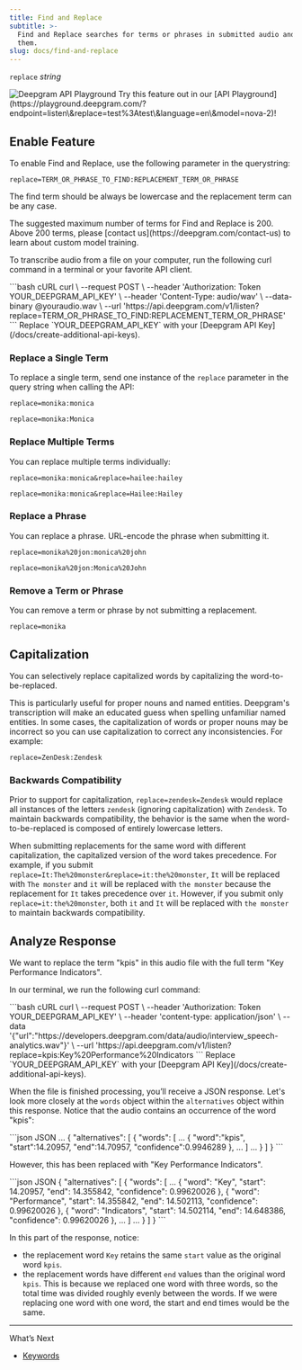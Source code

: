```yaml
---
title: Find and Replace
subtitle: >-
  Find and Replace searches for terms or phrases in submitted audio and replaces
  them.
slug: docs/find-and-replace
---
```



`replace` *string*

<div class="flex flex-row gap-2">
<Markdown src="../snippets/pre-recorded.mdx" /> <Markdown src="../snippets/streaming.mdx" /> <Markdown src="../snippets/all-available-languages.mdx" />
</div>

<div class="api-playground-call">
<span>
<img src="https://res.cloudinary.com/deepgram/image/upload/v1717523786/devex/codey-greeting_rekqe1.svg" alt="Deepgram API Playground"/>   Try this feature out in our [API Playground](https://playground.deepgram.com/?endpoint=listen\&replace=test%3Atest\&language=en\&model=nova-2)!
</span>
</div>

## Enable Feature

To enable Find and Replace, use the following parameter in the querystring:

`replace=TERM_OR_PHRASE_TO_FIND:REPLACEMENT_TERM_OR_PHRASE`

The find term should be always be lowercase and the replacement term can be any case.

<Info>
  The suggested maximum number of terms for Find and Replace is 200. Above 200 terms, please [contact us](https://deepgram.com/contact-us) to learn about custom model training.
</Info>

To transcribe audio from a file on your computer, run the following curl command in a terminal or your favorite API client.

<CodeGroup>
  ```bash cURL
  curl \
    --request POST \
    --header 'Authorization: Token YOUR_DEEPGRAM_API_KEY' \
    --header 'Content-Type: audio/wav' \
    --data-binary @youraudio.wav \
    --url 'https://api.deepgram.com/v1/listen?replace=TERM_OR_PHRASE_TO_FIND:REPLACEMENT_TERM_OR_PHRASE'
  ```
</CodeGroup>

<Warning>
  Replace `YOUR_DEEPGRAM_API_KEY` with your [Deepgram API Key](/docs/create-additional-api-keys).
</Warning>

### Replace a Single Term

To replace a single term, send one instance of the `replace` parameter in the query string when calling the API:

`replace=monika:monica`

`replace=monika:Monica`

### Replace Multiple Terms

You can replace multiple terms individually:

`replace=monika:monica&replace=hailee:hailey`

`replace=monika:monica&replace=Hailee:Hailey`

### Replace a Phrase

You can replace a phrase. URL-encode the phrase when submitting it.

`replace=monika%20jon:monica%20john`

`replace=monika%20jon:Monica%20John`

### Remove a Term or Phrase

You can remove a term or phrase by not submitting a replacement.

`replace=monika`

## Capitalization

You can selectively replace capitalized words by capitalizing the word-to-be-replaced.

This is particularly useful for proper nouns and named entities. Deepgram's transcription will make an educated guess when spelling unfamiliar named entities. In some cases, the capitalization of words or proper nouns may be incorrect so you can use capitalization to correct any inconsistencies. For example:

`replace=ZenDesk:Zendesk`

### Backwards Compatibility

Prior to support for capitalization, `replace=zendesk=Zendesk` would replace all instances of the letters `zendesk` (ignoring capitalization) with `Zendesk`. To maintain backwards compatibility, the behavior is the same when the word-to-be-replaced is composed of entirely lowercase letters.

When submitting replacements for the same word with different capitalization, the capitalized version of the word takes precedence. For example, if you submit `replace=It:The%20monster&replace=it:the%20monster`, `It` will be replaced with `The monster` and `it` will be replaced with `the monster` because the replacement for `It` takes precedence over `it`. However, if you submit only `replace=it:the%20monster`, both `it` and `It` will be replaced with `the monster` to maintain backwards compatibility.

## Analyze Response

We want to replace the term "kpis" in this audio file with the full term "Key Performance Indicators".

In our terminal, we run the following curl command:

<CodeGroup>
  ```bash cURL
  curl \
    --request POST \
    --header 'Authorization: Token YOUR_DEEPGRAM_API_KEY' \
    --header 'content-type: application/json' \
    --data '{"url":"https://developers.deepgram.com/data/audio/interview_speech-analytics.wav"}' \
    --url 'https://api.deepgram.com/v1/listen?replace=kpis:Key%20Performance%20Indicators
  ```
</CodeGroup>

<Warning>
  Replace `YOUR_DEEPGRAM_API_KEY` with your [Deepgram API Key](/docs/create-additional-api-keys).
</Warning>

When the file is finished processing, you’ll receive a JSON response. Let's look more closely at the `words` object within the `alternatives` object within this response. Notice that the audio contains an occurrence of the word "kpis":

<CodeGroup>
  ```json JSON
  ...
  {
    "alternatives": [
    {
      "words": [
          ...
          {
            "word":"kpis",
            "start":14.20957,
            "end":14.70957,
            "confidence":0.9946289
          },
          ...
        ]
       ...
      }
    ]
  }
  ```
</CodeGroup>

However, this has been replaced with "Key Performance Indicators".

<CodeGroup>
  ```json JSON
  {
    "alternatives": [
      { 
        "words": [
          ...
          {
            "word": "Key",
            "start": 14.20957,
            "end": 14.355842,
            "confidence": 0.99620026
          },
          {
            "word": "Performance",
            "start": 14.355842,
            "end": 14.502113,
            "confidence": 0.99620026
          },
          {
            "word": "Indicators",
            "start": 14.502114,
            "end": 14.648386,
            "confidence": 0.99620026
          },
          ...
        ]
       ...
      }
    ]
  }
  ```
</CodeGroup>

In this part of the response, notice:

* the replacement word `Key` retains the same `start` value as the original word `kpis`.
* the replacement words have different `end` values than the original word `kpis`. This is because we replaced one word with three words, so the total time was divided roughly evenly between the words. If we were replacing one word with one word, the start and end times would be the same.

***

What’s Next

* [Keywords](/docs/keywords)
